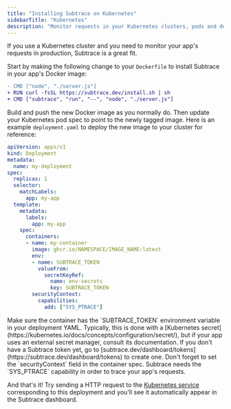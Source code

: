 ```yaml
---
title: "Installing Subtrace on Kubernetes"
sidebarTitle: "Kubernetes"
description: "Monitor requests in your Kubernetes clusters, pods and deployments with Subtrace."
---
```


If you use a Kubernetes cluster and you need to monitor your app's requests in
production, Subtrace is a great fit.

Start by making the following change to your `Dockerfile` to install Subtrace
in your app's Docker image:

```diff
- CMD ["node", "./server.js"]
+ RUN curl -fsSL https://subtrace.dev/install.sh | sh
+ CMD ["subtrace", "run", "--", "node", "./server.js"]
```

Build and push the new Docker image as you normally do. Then update your
Kubernetes pod spec to point to the newly tagged image. Here is an example
`deployment.yaml` to deploy the new image to your cluster for reference:

```yaml
apiVersion: apps/v1
kind: Deployment
metadata:
  name: my-deployment
spec:
  replicas: 1
  selector:
    matchLabels:
      app: my-app
  template:
    metadata:
      labels:
        app: my-app
    spec:
      containers:
      - name: my-container
        image: ghcr.io/NAMESPACE/IMAGE_NAME:latest
        env:
        - name: SUBTRACE_TOKEN
          valueFrom:
            secretKeyRef:
              name: env-secrets
              key: SUBTRACE_TOKEN
        securityContext:
          capabilities:
            add: ["SYS_PTRACE"]
```

<Tip>
Make sure the container has the `SUBTRACE_TOKEN` environment variable in your
deployment YAML. Typically, this is done with a [Kubernetes secret](https://kubernetes.io/docs/concepts/configuration/secret/),
but if your app uses an external secret manager, consult its documentation. If
you don't have a Subtrace token yet, go to [subtrace.dev/dashboard/tokens](https://subtrace.dev/dashboard/tokens)
to create one.
</Tip>

<Tip>
Don't forget to set the `securityContext` field in the container spec. Subtrace
needs the `SYS_PTRACE` capability in order to trace your app's requests.
</Tip>

And that's it! Try sending a HTTP request to the [Kubernetes service](https://kubernetes.io/docs/concepts/services-networking/service/)
corresponding to this deployment and you'll see it automatically appear in the Subtrace dashboard.
